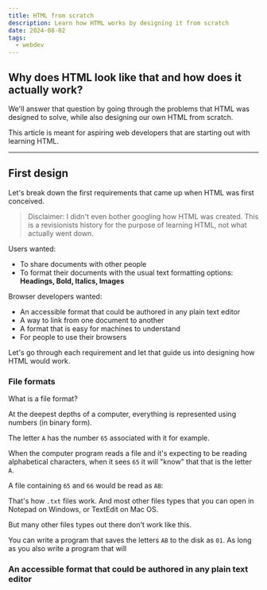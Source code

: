 ```yaml
---
title: HTML from scratch
description: Learn how HTML works by designing it from scratch
date: 2024-08-02
tags:
  - webdev
---
```


## Why does HTML look like that and how does it actually work?

We'll answer that question by going through the problems that HTML was designed to solve, while also designing our own HTML from scratch.

This article is meant for aspiring web developers that are starting out with learning HTML.

---

<Dialog>

I'm a researcher from 1993. I want to write a document and put it up on this thing called the internet.

I wrote my document in Microsoft Word and I want to share it with the world.

</Dialog>

<Dialog reverse>

I'm a browser from 1993. I don't care about Microsoft Word. 

I want to display simple documents that anyone can write in any text editor.

</Dialog>

## First design

Let's break down the first requirements that came up when HTML was first conceived.

> Disclaimer: I didn't even bother googling how HTML was created. 
  This is a revisionists history for the purpose of learning HTML, not what actually went down.

Users wanted:
- To share documents with other people
- To format their documents with the usual text formatting options: **Headings, Bold, Italics, Images**

Browser developers wanted:
- An accessible format that could be authored in any plain text editor
- A way to link from one document to another
- A format that is easy for machines to understand
- For people to use their browsers


Let's go through each requirement and let that guide us into designing how HTML would work.

### File formats

What is a file format? 

At the deepest depths of a computer, everything is represented using numbers (in binary form).

The letter `A` has the number `65` associated with it for example. 

When the computer program reads a file and it's expecting to be reading alphabetical characters, when it sees `65` it will "know" that that is the letter `A`. 

A file containing `65` and `66` would be read as `AB`:

<PostImage src="/images/html-from-scratch/65-66-to-AB.png" alt="Visualization of a file containing 65 and 66 being turned into AB"/>

That's how `.txt` files work. And most other files types that you can open in Notepad on Windows, or TextEdit on Mac OS.


But many other files types out there don't work like this. 

You can write a program that saves the letters `AB` to the disk as `01`. As long as you also write a program that will 

### An accessible format that could be authored in any plain text editor